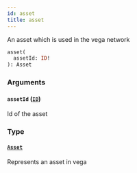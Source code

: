 ```yaml
---
id: asset
title: asset
---
```



An asset which is used in the vega network

```graphql
asset(
  assetId: ID!
): Asset
```


### Arguments

#### `assetId` ([`ID`](/docs/mainnet/graphql/scalars/id))

Id of the asset


### Type

#### [`Asset`](/docs/mainnet/graphql/objects/asset) 

Represents an asset in vega




